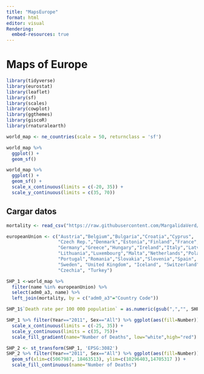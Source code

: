 ---
title: "MapsEurope"
format: html
editor: visual
Rendering:
  embed-resources: true
---

# Maps of Europe

```{r}
library(tidyverse)
library(eurostat)
library(leaflet)
library(sf)
library(scales)
library(cowplot)
library(ggthemes)
library(giscoR)
library(rnaturalearth)
```

```{r}
world_map <- ne_countries(scale = 50, returnclass = 'sf')
```

```{r}
world_map %>% 
  ggplot() +
  geom_sf() 
```

```{r}
world_map %>% 
  ggplot() +
  geom_sf() +
  scale_x_continuous(limits = c(-20, 35)) +
  scale_y_continuous(limits = c(35, 70))
```

## Cargar datos

```{r}
mortality <- read_csv("https://raw.githubusercontent.com/MargalidaVerd/TFG/main/mortality.csv")
```

```{r}
europeanUnion <- c("Austria","Belgium","Bulgaria","Croatia","Cyprus",
                   "Czech Rep.","Denmark","Estonia","Finland","France",
                   "Germany","Greece","Hungary","Ireland","Italy","Latvia",
                   "Lithuania","Luxembourg","Malta","Netherlands","Poland",
                   "Portugal","Romania","Slovakia","Slovenia","Spain",
                   "Sweden", "United Kingdom", "Iceland", "Switzerland",
                   "Czechia", "Turkey")

SHP_1 <-world_map %>%
  filter(name %in% europeanUnion) %>% 
  select(adm0_a3, name) %>% 
  left_join(mortality, by = c("adm0_a3"="Country Code")) 

SHP_1$`Death rate per 100 000 population` = as.numeric(gsub(",","", SHP_1$`Death rate per 100 000 population`))
```

```{r}
SHP_1 %>% filter(Year=="2011", Sex=="All") %>% ggplot(aes(fill=Number))+geom_sf() +
  scale_x_continuous(limits = c(-25, 35)) +
  scale_y_continuous(limits = c(35, 75))+
  scale_fill_gradient(name="Number of Deaths", low="white",high="red")
```

```{r}
SHP_2 <- st_transform(SHP_1, 'EPSG:3082')
SHP_2 %>% filter(Year=="2011", Sex=="All") %>% ggplot(aes(fill=Number))+
  geom_sf(xlim=c(5067987, 18463513), ylim=c(10296403,14705317 )) +
  scale_fill_continuous(name="Number of Deaths")
```
